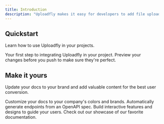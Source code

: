 ```yaml
---
title: Introduction
description: "Uploadfly makes it easy for developers to add file uploads to their applications."
---
```


## Quickstart

Learn how to use Uploadfly in your projects.

<CardGroup cols={2}>
  <Card
    title="Creating a fly"
    icon="rocket"
    href="/api-reference/creating-a-fly"
  >
    Your first step to integrating Uploadfly in your project.
  </Card>
  <Card title="Authentication" icon="key" href="api-reference/authentication">
    Preview your changes before you push to make sure they're perfect.
  </Card>
</CardGroup>

## Make it yours

Update your docs to your brand and add valuable content for the best user conversion.

<CardGroup cols={2}>
  <Card
    title="Customize Style"
    icon="palette"
    href="https://mintlify.com/docs/settings/global"
  >
    Customize your docs to your company's colors and brands.
  </Card>
  <Card
    title="Reference APIs"
    icon="code"
    href="https://mintlify.com/docs/api-playground/openapi"
  >
    Automatically generate endpoints from an OpenAPI spec.
  </Card>
  <Card
    title="Add Components"
    icon="screwdriver-wrench"
    href="https://mintlify.com/docs/components/accordion"
  >
    Build interactive features and designs to guide your users.
  </Card>
  <Card
    title="Get Inspiration"
    icon="stars"
    href="https://mintlify.com/showcase"
  >
    Check out our showcase of our favorite documentation.
  </Card>
</CardGroup>
